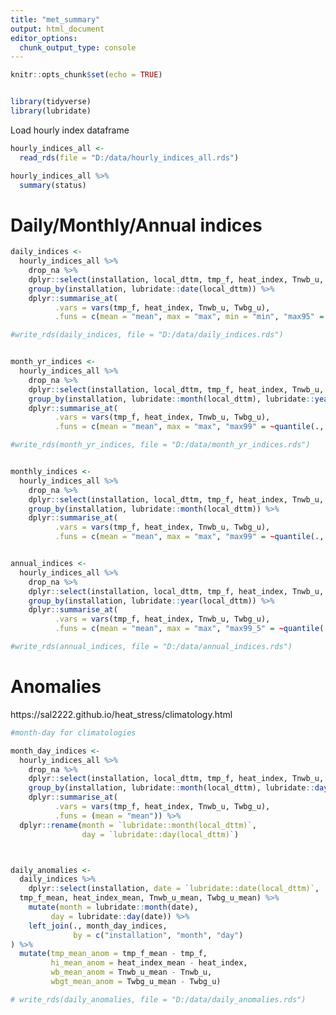 ```yaml
---
title: "met_summary"
output: html_document
editor_options: 
  chunk_output_type: console
---
```


```r
knitr::opts_chunk$set(echo = TRUE)


library(tidyverse)
library(lubridate)


```


Load hourly index dataframe 

```r

hourly_indices_all <-
  read_rds(file = "D:/data/hourly_indices_all.rds")

hourly_indices_all %>% 
  summary(status)

```




# Daily/Monthly/Annual indices

```r

daily_indices <-
  hourly_indices_all %>%
    drop_na %>%
    dplyr::select(installation, local_dttm, tmp_f, heat_index, Tnwb_u, Twbg_u) %>% 
    group_by(installation, lubridate::date(local_dttm)) %>%
    dplyr::summarise_at(
          .vars = vars(tmp_f, heat_index, Tnwb_u, Twbg_u),
          .funs = c(mean = "mean", max = "max", min = "min", "max95" = ~quantile(., probs = 0.95)))

#write_rds(daily_indices, file = "D:/data/daily_indices.rds")


month_yr_indices <-
  hourly_indices_all %>%
    drop_na %>%
    dplyr::select(installation, local_dttm, tmp_f, heat_index, Tnwb_u, Twbg_u) %>% 
    group_by(installation, lubridate::month(local_dttm), lubridate::year(local_dttm)) %>%
    dplyr::summarise_at(
          .vars = vars(tmp_f, heat_index, Tnwb_u, Twbg_u),
          .funs = c(mean = "mean", max = "max", "max99" = ~quantile(., probs = 0.99)))

#write_rds(month_yr_indices, file = "D:/data/month_yr_indices.rds")


monthly_indices <-
  hourly_indices_all %>%
    drop_na %>%
    dplyr::select(installation, local_dttm, tmp_f, heat_index, Tnwb_u, Twbg_u) %>% 
    group_by(installation, lubridate::month(local_dttm)) %>%
    dplyr::summarise_at(
          .vars = vars(tmp_f, heat_index, Tnwb_u, Twbg_u),
          .funs = c(mean = "mean", max = "max", "max99" = ~quantile(., probs = 0.99))) 


annual_indices <-
  hourly_indices_all %>%
    drop_na %>%
    dplyr::select(installation, local_dttm, tmp_f, heat_index, Tnwb_u, Twbg_u) %>% 
    group_by(installation, lubridate::year(local_dttm)) %>%
    dplyr::summarise_at(
          .vars = vars(tmp_f, heat_index, Tnwb_u, Twbg_u),
          .funs = c(mean = "mean", max = "max", "max99_5" = ~quantile(., probs = 0.995))) 

#write_rds(annual_indices, file = "D:/data/annual_indices.rds")
```


# Anomalies
https://sal2222.github.io/heat_stress/climatology.html



```r

#month-day for climatologies

month_day_indices <-
  hourly_indices_all %>%
    drop_na %>%
    dplyr::select(installation, local_dttm, tmp_f, heat_index, Tnwb_u, Twbg_u) %>% 
    group_by(installation, lubridate::month(local_dttm), lubridate::day(local_dttm)) %>%
    dplyr::summarise_at(
          .vars = vars(tmp_f, heat_index, Tnwb_u, Twbg_u),
          .funs = (mean = "mean")) %>% 
  dplyr::rename(month = `lubridate::month(local_dttm)`,
                day = `lubridate::day(local_dttm)`)



daily_anomalies <-
  daily_indices %>%
    dplyr::select(installation, date = `lubridate::date(local_dttm)`, 
  tmp_f_mean, heat_index_mean, Tnwb_u_mean, Twbg_u_mean) %>%
    mutate(month = lubridate::month(date),
         day = lubridate::day(date)) %>% 
    left_join(., month_day_indices, 
              by = c("installation", "month", "day") 
) %>% 
  mutate(tmp_mean_anom = tmp_f_mean - tmp_f,
         hi_mean_anom = heat_index_mean - heat_index,
         wb_mean_anom = Tnwb_u_mean - Tnwb_u,
         wbgt_mean_anom = Twbg_u_mean - Twbg_u)

# write_rds(daily_anomalies, file = "D:/data/daily_anomalies.rds")


```

